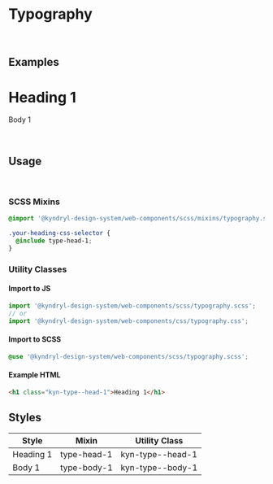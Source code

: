 
<Meta title="Foundation/Typography" />

# Typography

<br />

## Examples

<Unstyled>
  <h1 className="kyn-type--head-1">Heading 1</h1>
  <p className="kyn-type--body-1">Body 1</p>
</Unstyled>

<br />

## Usage

<br />

### SCSS Mixins

```css
@import '@kyndryl-design-system/web-components/scss/mixins/typography.scss';

.your-heading-css-selector {
  @include type-head-1;
}
```

### Utility Classes

#### Import to JS

```js
import '@kyndryl-design-system/web-components/scss/typography.scss';
// or
import '@kyndryl-design-system/web-components/css/typography.css';
```

#### Import to SCSS

```css
@use '@kyndryl-design-system/web-components/scss/typography.scss';
```

#### Example HTML

```html
<h1 class="kyn-type--head-1">Heading 1</h1>
```

## Styles

| Style     | Mixin       | Utility Class    |
| --------- | ----------- | ---------------- |
| Heading 1 | type-head-1 | kyn-type--head-1 |
| Body 1    | type-body-1 | kyn-type--body-1 |
